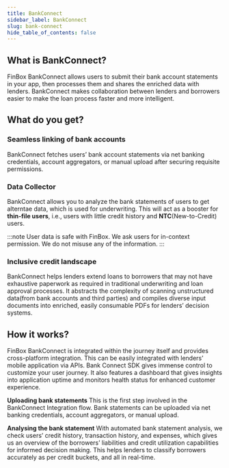 ```yaml
---
title: BankConnect
sidebar_label: BankConnect
slug: bank-connect
hide_table_of_contents: false
---
```





## What is BankConnect?

FinBox BankConnect allows users to submit their bank account statements in your app, then processes them and shares the enriched data with lenders. BankConnect makes collaboration between lenders and borrowers easier to make the loan process faster and more intelligent.

## What do you get?

### Seamless linking of bank accounts

BankConnect fetches users’ bank account statements via net banking credentials, account aggregators, or manual upload after securing requisite permissions.

### Data Collector

BankConnect allows you to analyze the bank statements of users to get alterntae data, which is used for underwriting. This will act as a booster for **thin-file users**, i.e., users with little credit history and **NTC**(New-to-Credit) users.

:::note User data is safe with FinBox.
We ask users for in-context permission. We do not misuse any of the information.
:::  

### Inclusive credit landscape

BankConnect helps lenders extend loans to borrowers that may not have exhaustive paperwork as required in traditional underwriting and loan approval processes. It abstracts the complexity of scanning unstructured data(from bank accounts and third parties) and compiles diverse input documents into enriched, easily consumable PDFs for lenders’ decision systems.

## How it works?

FinBox BankConnect is integrated within the journey itself and provides cross-platform integration. This can be easily integrated with lenders’ mobile application via APIs. Bank Connect SDK gives immense control to customize your user journey. It also features a dashboard that gives insights into application uptime and monitors health status for enhanced customer experience.


**Uploading bank statements** This is the first step involved in the BankConnect Integration flow. Bank statements can be uploaded via net banking credentials, account aggregators, or manual upload.

**Analysing the bank statement** With automated bank statement analysis, we check users’ credit history, transaction history, and expenses, which gives us an overview of the borrowers’ liabilities and credit utilization capabilities for informed decision making. This helps lenders to classify borrowers accurately as per credit buckets, and all in real-time.










